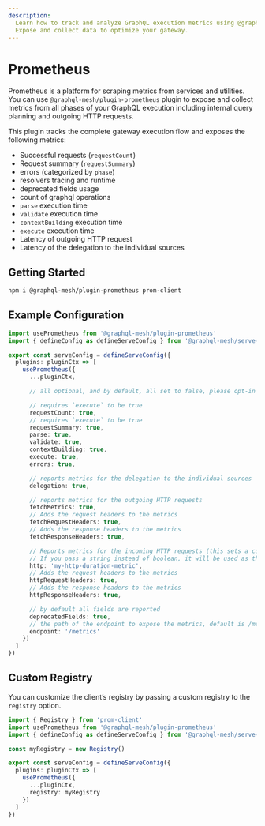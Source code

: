 ```yaml
---
description:
  Learn how to track and analyze GraphQL execution metrics using @graphql-mesh/plugin-prometheus.
  Expose and collect data to optimize your gateway.
---
```


# Prometheus

Prometheus is a platform for scraping metrics from services and utilities. You can use
`@graphql-mesh/plugin-prometheus` plugin to expose and collect metrics from all phases of your
GraphQL execution including internal query planning and outgoing HTTP requests.

This plugin tracks the complete gateway execution flow and exposes the following metrics:

- Successful requests (`requestCount`)
- Request summary (`requestSummary`)
- errors (categorized by `phase`)
- resolvers tracing and runtime
- deprecated fields usage
- count of graphql operations
- `parse` execution time
- `validate` execution time
- `contextBuilding` execution time
- `execute` execution time
- Latency of outgoing HTTP request
- Latency of the delegation to the individual sources

## Getting Started

```sh npm2yarn
npm i @graphql-mesh/plugin-prometheus prom-client
```

## Example Configuration

```ts filename="mesh.config.ts"
import usePrometheus from '@graphql-mesh/plugin-prometheus'
import { defineConfig as defineServeConfig } from '@graphql-mesh/serve-cli'

export const serveConfig = defineServeConfig({
  plugins: pluginCtx => [
    usePrometheus({
      ...pluginCtx,

      // all optional, and by default, all set to false, please opt-in to the metrics you wish to get

      // requires `execute` to be true
      requestCount: true,
      // requires `execute` to be true
      requestSummary: true,
      parse: true,
      validate: true,
      contextBuilding: true,
      execute: true,
      errors: true,

      // reports metrics for the delegation to the individual sources
      delegation: true,

      // reports metrics for the outgoing HTTP requests
      fetchMetrics: true,
      // Adds the request headers to the metrics
      fetchRequestHeaders: true,
      // Adds the response headers to the metrics
      fetchResponseHeaders: true,

      // Reports metrics for the incoming HTTP requests (this sets a custom name for http)
      // If you pass a string instead of boolean, it will be used as the name of the metric
      http: 'my-http-duration-metric',
      // Adds the request headers to the metrics
      httpRequestHeaders: true,
      // Adds the response headers to the metrics
      httpResponseHeaders: true,

      // by default all fields are reported
      deprecatedFields: true,
      // the path of the endpoint to expose the metrics, default is /metrics
      endpoint: '/metrics'
    })
  ]
})
```

## Custom Registry

You can customize the client’s registry by passing a custom registry to the `registry` option.

```ts filename="mesh.config.ts"
import { Registry } from 'prom-client'
import usePrometheus from '@graphql-mesh/plugin-prometheus'
import { defineConfig as defineServeConfig } from '@graphql-mesh/serve-cli'

const myRegistry = new Registry()

export const serveConfig = defineServeConfig({
  plugins: pluginCtx => [
    usePrometheus({
      ...pluginCtx,
      registry: myRegistry
    })
  ]
})
```
